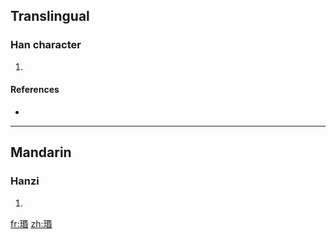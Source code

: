 ==Translingual==

===Han character===
{{Han char|rn=96|rad=玉|as=09|sn=13|four=|canj=一土口心日 (MGRPA)}}

# {{defn|Han|sort=玉09}}

====References====
* {{Han ref|kx=0737.020|dkj=21104|dj=1148.050|hdz=21129.030|uh=7449|ud=29769}}

----

==Mandarin==

===Hanzi===
{{cmn-hanzi|pin=[[mín]] ([[min2]])|wg=min<sup>2</sup>}}

# {{defn|Mandarin|sort=玉09}}

[[fr:瑉]]
[[zh:瑉]]